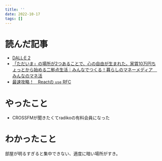 ```yaml
---
title: ''
date: 2022-10-17
tags: []
---
```


# 読んだ記事
- [DALL·E 2](https://openai.com/dall-e-2/)
- [「ただいま」の場所が2つあることで、心の自由が生まれた。家賃10万円ちょっとから始める二拠点生活｜みんなでつくる！暮らしのマネーメディア　みんなのマネ活](https://www.rakuten-card.co.jp/minna-money/fun/koshonochi/)
- [最速攻略！　Reactの `use` RFC](https://zenn.dev/uhyo/articles/react-use-rfc)

# やったこと
- CROSSFMが聞きたくてradikoの有料会員になった

# わかったこと
部屋が明るすぎると集中できない、適度に暗い場所がすき。  

